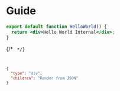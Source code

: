 # Guide

```jsx
export default function HelloWorld() {
  return <div>Hello World Internal</div>;
}
```

{/* <code src="./component.jsx" /> */}

```json
{
  "type": "div",
  "children": "Render from JSON"
}
```
